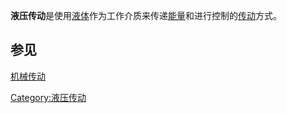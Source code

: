 {{multiple issues|
{{expand|time=2018-06-08T10:34:28+00:00}}
{{expert|time=2018-06-08T10:34:28+00:00}}
{{unreferenced|time=2018-06-08T10:34:28+00:00}}
}}
'''液压传动'''是使用[[液体|液体]]作为工作介质来传递[[能量|能量]]和进行控制的[[传动|传动]]方式。

==参见==
[[机械传动|机械传动]]

{{水力學}}
[[Category:液压传动|Category:液压传动]]